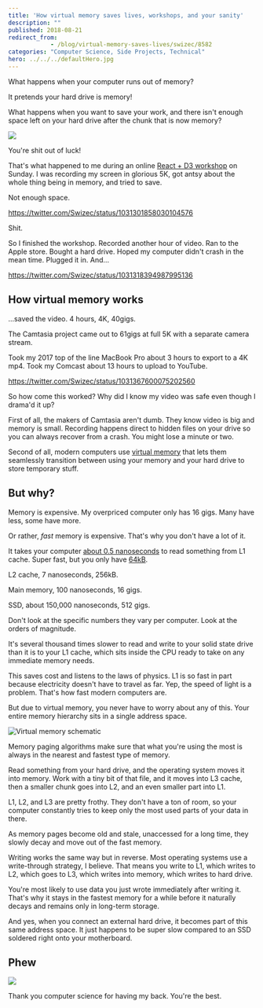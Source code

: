 ```yaml
---
title: 'How virtual memory saves lives, workshops, and your sanity'
description: ""
published: 2018-08-21
redirect_from: 
            - /blog/virtual-memory-saves-lives/swizec/8582
categories: "Computer Science, Side Projects, Technical"
hero: ../../../defaultHero.jpg
---
```

What happens when your computer runs out of memory?



It pretends your hard drive is memory!



What happens when you want to save your work, and there isn't enough space left on your hard drive after the chunk that is now memory?



[![](./img/blog-wp-content-uploads-2018-08-CleanShot_2018-08-21_at_00.44.28@2x-1-1024x623.png)](https://gumroad.com/l/pMtnZ)



You're shit out of luck!



That's what happened to me during an online [React + D3 workshop](https://gumroad.com/l/pMtnZ) on Sunday. I was recording my screen in glorious 5K, got antsy about the whole thing being in memory, and tried to save.



Not enough space.



https://twitter.com/Swizec/status/1031301858030104576



Shit.



So I finished the workshop. Recorded another hour of video. Ran to the Apple store. Bought a hard drive. Hoped my computer didn't crash in the mean time. Plugged it in. And…



https://twitter.com/Swizec/status/1031318394987995136



## How virtual memory works



…saved the video. 4 hours, 4K, 40gigs.



The Camtasia project came out to 61gigs at full 5K with a separate camera stream.



Took my 2017 top of the line MacBook Pro about 3 hours to export to a 4K mp4. Took my Comcast about 13 hours to upload to YouTube.



https://twitter.com/Swizec/status/1031367600075202560



So how come this worked? Why did I know my video was safe even though I drama'd it up?



First of all, the makers of Camtasia aren't dumb. They know video is big and memory is small. Recording happens direct to hidden files on your drive so you can always recover from a crash. You might lose a minute or two.



Second of all, modern computers use [virtual memory](https://en.wikipedia.org/wiki/Virtual_memory) that lets them seamlessly transition between using your memory and your hard drive to store temporary stuff.



## But why?



Memory is expensive. My overpriced computer only has 16 gigs. Many have less, some have more.



Or rather, _fast_ memory is expensive. That's why you don't have a lot of it.



It takes your computer [about 0.5 nanoseconds](https://gist.github.com/jboner/2841832) to read something from L1 cache. Super fast, but you only have [64kB](https://www.7-cpu.com/cpu/Haswell.html).



L2 cache, 7 nanoseconds, 256kB.



Main memory, 100 nanoseconds, 16 gigs.



SSD, about 150,000 nanoseconds, 512 gigs.



Don't look at the specific numbers they vary per computer. Look at the orders of magnitude.



It's several thousand times slower to read and write to your solid state drive than it is to your L1 cache, which sits inside the CPU ready to take on any immediate memory needs.



This saves cost and listens to the laws of physics. L1 is so fast in part because electricity doesn't have to travel as far. Yep, the speed of light is a problem. That's how fast modern computers are.



But due to virtual memory, you never have to worry about any of this. Your entire memory hierarchy sits in a single address space.



![Virtual memory schematic](https://upload.wikimedia.org/wikipedia/commons/6/6e/Virtual_memory.svg)



Memory paging algorithms make sure that what you're using the most is always in the nearest and fastest type of memory.



Read something from your hard drive, and the operating system moves it into memory. Work with a tiny bit of that file, and it moves into L3 cache, then a smaller chunk goes into L2, and an even smaller part into L1.



L1, L2, and L3 are pretty frothy. They don't have a ton of room, so your computer constantly tries to keep only the most used parts of your data in there.



As memory pages become old and stale, unaccessed for a long time, they slowly decay and move out of the fast memory.



Writing works the same way but in reverse. Most operating systems use a write-through strategy, I believe. That means you write to L1, which writes to L2, which goes to L3, which writes into memory, which writes to hard drive.



You're most likely to use data you just wrote immediately after writing it. That's why it stays in the fastest memory for a while before it naturally decays and remains only in long-term storage.



And yes, when you connect an external hard drive, it becomes part of this same address space. It just happens to be super slow compared to an SSD soldered right onto your motherboard.



## Phew



![](./img/media-l0MYwsjZt5Mrwyva8-giphy.gif)



Thank you computer science for having my back. You're the best.